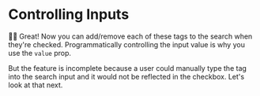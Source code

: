 # Controlling Inputs

👨‍💼 Great! Now you can add/remove each of these tags to the search when they're
checked. Programmatically controlling the input value is why you use the `value`
prop.

But the feature is incomplete because a user could manually type the tag into
the search input and it would not be reflected in the checkbox. Let's look at
that next.
